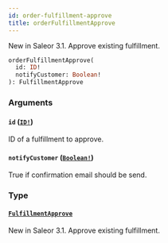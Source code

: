 ```yaml
---
id: order-fulfillment-approve
title: orderFulfillmentApprove
---
```


New in Saleor 3.1. Approve existing fulfillment.

```graphql
orderFulfillmentApprove(
  id: ID!
  notifyCustomer: Boolean!
): FulfillmentApprove

```

### Arguments

#### `id` ([`ID!`](/developer/api-reference/scalars/id))

ID of a fulfillment to approve.

#### `notifyCustomer` ([`Boolean!`](/developer/api-reference/scalars/boolean))

True if confirmation email should be send.

### Type

#### [`FulfillmentApprove`](/developer/api-reference/objects/fulfillment-approve)

New in Saleor 3.1. Approve existing fulfillment.
